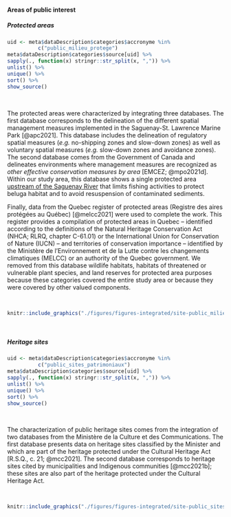 #### Areas of public interest

##### Protected areas

```r
uid <- meta$dataDescription$categories$accronyme %in% 
          c("public_milieu_protege")
meta$dataDescription$categories$source[uid] %>%
sapply(., function(x) stringr::str_split(x, ",")) %>%
unlist() %>%
unique() %>%
sort() %>%
show_source()
```

<br/>

The protected areas were characterized by integrating three databases. The first database corresponds to the delineation of the different spatial management measures implemented in the Saguenay-St. Lawrence Marine Park [@apc2021]. This database includes the delineation of regulatory spatial measures (*e.g.* no-shipping zones and slow-down zones) as well as voluntary spatial measures (*e.g.* slow-down zones and avoidance zones). The second database comes from the Government of Canada and delineates environments where management measures are recognized as *other effective conservation measures by area* [EMCEZ; @mpo2021d]. Within our study area, this database shows a single protected area [upstream of the Saguenay River](https://www.dfo-mpo.gc.ca/oceans/oecm-amcepz/refuges/saguenay-eng.html) that limits fishing activities to protect beluga habitat and to avoid resuspension of contaminated sediments.


Finally, data from the Quebec register of protected areas (Registre des aires protégées au Québec) [@melcc2021] were used to complete the work. This register provides a compilation of protected areas in Quebec -- identified according to the definitions of the Natural Heritage Conservation Act (NHCA; RLRQ, chapter C-61.01) or the International Union for Conservation of Nature (IUCN) -- and territories of conservation importance -- identified by the Ministère de l’Environnement et de la Lutte contre les changements climatiques (MELCC) or an authority of the Quebec government. We removed from this database wildlife habitats, habitats of threatened or vulnerable plant species, and land reserves for protected area purposes because these categories covered the entire study area or because they were covered by other valued components. 


<br>

```r
knitr::include_graphics("./figures/figures-integrated/site-public_milieu_protege.png")
```

<br>


##### Heritage sites

```r
uid <- meta$dataDescription$categories$accronyme %in% 
          c("public_sites_patrimoniaux")
meta$dataDescription$categories$source[uid] %>%
sapply(., function(x) stringr::str_split(x, ",")) %>%
unlist() %>%
unique() %>%
sort() %>%
show_source()
```

<br/>

The characterization of public heritage sites comes from the integration of two databases from the Ministère de la Culture et des Communications. The first database presents data on heritage sites classified by the Minister and which are part of the heritage protected under the Cultural Heritage Act [R.S.Q., c. 21; @mcc2021]. The second database corresponds to heritage sites cited by municipalities and Indigenous communities [@mcc2021b]; these sites are also part of the heritage protected under the Cultural Heritage Act.


<br>

```r
knitr::include_graphics("./figures/figures-integrated/site-public_sites_patrimoniaux.png")
```

<br>
